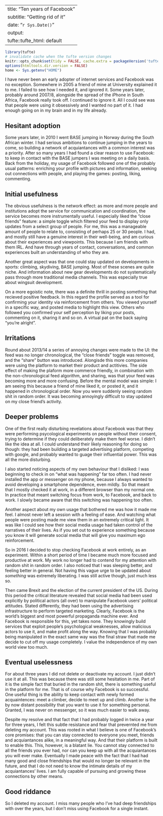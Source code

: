 
---
title: "Ten years of Facebook"
subtitle: "Getting rid of it"
date: "`r Sys.Date()`"
output:
    tufte::tufte_html: default
---

```r
library(tufte)
# invalidate cache when the tufte version changes
knitr::opts_chunk$set(tidy = FALSE, cache.extra = packageVersion('tufte'))
options(htmltools.dir.version = FALSE)
home <- Sys.getenv("HOME")
```

I have never been an early adopter of internet services and Facebook was no exception. Somewhere in 2005 a friend of mine at University explained it to me. I failed to see how I needed it, and ignored it. Some years later, probably around 2007/8, alongside the spread of the iPhone in South Africa, Facebook really took off. I continued to ignore it. All I could see was that people were using it obsessively and I wanted no part of it. I had enough going on in my brain and in my life already.

## Hesitant adoption

Some years later, in 2010 I went BASE jumping in Norway during the South African winter. I had serious ambitions to continue jumping in the years to come, so building a network of acquiantances with a common interest was a priority. After so many years I had found a clear reason to use Facebook: to keep in contact with the BASE jumpers I was meeting on a daily basis. Back from the holiday, my usage of Facebook followed one of the probably usual patterns: enriching your profile with pictures and information, seeking out connections with people, and playing the games: posting, liking, commenting.

## Initial usefulness

The obvious usefulness is the network effect: as more and more people and institutions adopt the service for communication and coordination, the service becomes more instrumentally useful. I especially liked the "close friends" feature: a simple toggle which filtered your feed to display only updates from a select group of people. For me, this was a manageable amount of people to relate to, consisting of perhaps 25 or 30 people. I had, and mostly still have a genuine interest in their well-being, and am curious about their experiences and viewpoints. This because I am friends with them IRL. And have through years of contact, conversations, and common experiences built an understanding of who they are.

Another great aspect was that one could stay updated on developments in sports: climbing, skydiving, BASE jumping. Most of these scenes are quite niche. And information about new gear developments do not systematically pass through more traditional media channels. This was especially true about wingsuit development.

On a more egoistic note, there was a definite thrill in posting something that recieved positive feedback. In this regard the profile served as a tool for confirming your identity via reinforcement from others. You viewed yourself in a specific way, and posted media to highlight this view. Others who followed you confirmed your self perception by liking your posts, commenting on it, sharing it and so on. A virtual pat on the back saying "you're alright".

## Irritations

Round about 2013/14 a series of annoying changes were made to the UI: the feed was no longer chronological, the "close friends" toggle was removed, and the "share" button was introduced. Alongisde this more companies were using the platform to market their product and actitivies. The side effect of making the plaform more commerce friendly, in combination with the non-chronological feed algorithm, and sharing, was that your feed was becoming more and more confusing. Before the mental model was simple: I am seeing this because a friend of mine liked it, or posted it, and it happened in chronological order. Now you were suddenly seeing random shit in random order. It was becoming annoyingly difficult to stay updated on my close friend's activity.

## Deeper problems

One of the first really disturbing revelations about Facebook was that they were performing psycological experiments on people without their consent, trying to determine if they could deliberately make them feel worse. I didn't like the idea at all. I could understand their likely reasoning for doing so though: they had been building a targeted advertising platform, competing with google, and probably wanted to guage their influential power. This was all the more disturbing.

I also started noticing aspects of my own behaviour that I disliked: I was beginning to check in on "what was happening" far too often. I had never installed the app or messenger on my phone, because I always wanted to avoid developing a smartphone dependence, even mildly. So that meant that I mostly checked it at work, in a different browser than my normal one. In practice that meant switching focus from work, to Facebook, and back to work. I slowly became aware that this switching was happening too often.

Another aspect about my own usage that bothered me was how it made me feel. I almost never left a session with a feeling of ease. And watching what people were posting made me view them in an extremely critical light. It was like I could see how their social media usage had taken control of the narratives of their lives. As if you set out to experience something because you know it will generate social media that will give you maximum ego reinforcement.

So in 2016 I decided to stop checking Facebook at work entirely, as an experiment. Within a short period of time I became much more focused and productive at work. My work no longer had to contend for my attention with random shit in random order. I also noticed that I was sleeping better, and feeling better in general. Not having this vague urge to be updated about _something_ was extremely liberating. I was still active though, just much less so.

Then came Brexit and the election of the current president of the US. During this period the critical literature revealed that social media had been used explicitly by political actors (all over) to manipulate Facebook users' political attitudes. Stated differently, they had been using the advertising infrastructure to perform targeted marketing. Clearly, Facebook is the world's biggest and most powerful propaganda machine ever. And Facebook is responsible for this, yet takes none. They knowingly build services that exploit people's psychological weaknesses, allow malicious actors to use it, and make profit along the way. Knowing that I was probably being manipulated in the exact same way was the final straw that made me decide to cut off my usage completely. I value the independence of my own world view too much.

## Eventual uselessness

For about three years I did not delete or deactivate my account. I just didn't use it at all. This was because there was still some hesitation in me. Part of it is the simple fact that buried in the random shit, there is something useful in the platform for me. That is of course why Facebook is so successful. One useful thing is the ability to keep contact with newly formed acquaintences: meet a climber, decide to meet up and climb. Another is the by now distant possibility that you want to use it for something personal. Granted, I was never on messenger, so it was much easier to walk away.

Despite my resolve and that fact that I had probably logged in twice a year for three years, I felt this subtle resistance and fear that prevernted me from deleting my account. This was rooted in what I believe is one of Facebook's core promises: that you can stay connected to everyone you meet, friends and acquiantances alike, in a meaningful way. And that their platform is built to enable this. This, however, is a blatant lie. You cannot stay connected to all the friends you ever had, nor can you keep up with all the acquiantances you will ever make. Eventually I made peace with the fact that I had had many good and close friendships that would no longer be relevant in the future, and that I do not need to know the intimate details of my acquiantances' lives. I am fully capable of pursuing and growing these connections by other means.

## Good riddance

So I deleted my account. I miss many people who I've had deep friendships with over the years, but I don't miss using Facebook for a single instant.
